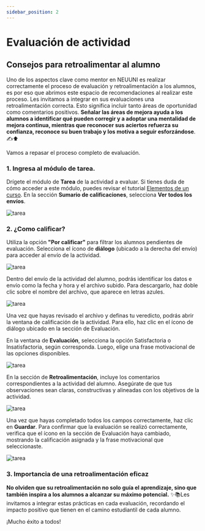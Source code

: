 ```yaml
---
sidebar_position: 2
---
```


# Evaluación de actividad

## Consejos para retroalimentar al alumno

Uno de los aspectos clave como mentor en NEUUNI es realizar correctamente el proceso de evaluación y retroalimentación a los 
alumnos, es por eso que abrimos este espacio de recomendaciones al realizar este proceso.
Les invitamos a integrar en sus evaluaciones una retroalimentación correcta. Esto 
significa incluir tanto áreas de oportunidad como comentarios positivos. **Señalar las áreas 
de mejora ayuda a los alumnos a identificar qué pueden corregir y a adoptar una 
mentalidad de mejora continua, mientras que reconocer sus aciertos refuerza su 
confianza, reconoce su buen trabajo y los motiva a seguir esforzándose**. ✍⬆

Vamos a repasar el proceso completo de evaluación.

### 1. Ingresa al módulo de tarea. 

Drígete el módulo de **Tarea** de la actividad a evaluar. Si tienes  duda de cómo acceder a este módulo, puedes revisar el 
tutorial [Elementos de un curso](/mentores/tutorial-extras/elementos-curso).
En la sección **Sumario de calificaciones**, selecciona **Ver todos los envíos**. 

![tarea](./img/tarea.jpg)

### 2. ¿Como calificar?

Utiliza la opción **"Por calificar"** para filtrar los alumnos pendientes de evaluación. 
Selecciona el ícono de **diálogo** (ubicado a la derecha del envío) para acceder al envío de la actividad. 

![tarea](./img/imagen2.jpg)

Dentro del envío de la actividad del alumno, podrás identificar los datos e envío como la fecha y hora y el archivo subido. 
Para descargarlo, haz doble clic sobre el nombre del archivo, que aparece en letras azules. 

![tarea](./img/imagen3.jpg)

Una vez que hayas revisado el archivo y definas tu veredicto, podrás abrir la ventana 
de calificación de la actividad. Para ello, haz clic en el ícono de diálogo ubicado en la 
sección de Evaluación.

En la ventana de **Evaluación**, selecciona la opción Satisfactoria o Insatisfactoria, 
según corresponda. Luego, elige una frase motivacional de las opciones disponibles. 

![tarea](./img/imagen42.jpg)

En la sección de **Retroalimentación**, incluye los comentarios correspondientes a la 
actividad del alumno. Asegúrate de que tus observaciones sean claras, constructivas y 
alineadas con los objetivos de la actividad. 

![tarea](./img/imagen70.jpg)

Una vez que hayas completado todos los campos correctamente, haz clic en **Guardar**. 
Para confirmar que la evaluación se realizó correctamente, verifica que el ícono en la 
sección de Evaluación haya cambiado, mostrando la calificación asignada y la frase 
motivacional que seleccionaste. 

![tarea](./img/imagen9.jpg)

### 3. Importancia de una retroalimentación eficaz

**No olviden que su retroalimentación no solo guía el aprendizaje, sino que también 
inspira a los alumnos a alcanzar su máximo potencial.** 
✨📚Les invitamos a integrar estas prácticas en cada evaluación, recordando el impacto positivo que tienen 
en el camino estudiantil de cada alumno. 

¡Mucho éxito a todos!